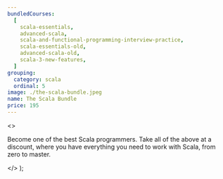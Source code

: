 ```yaml
---
bundledCourses:
  [
    scala-essentials,
    advanced-scala,
    scala-and-functional-programming-interview-practice,
    scala-essentials-old,
    advanced-scala-old,
    scala-3-new-features,
  ]
grouping:
  category: scala
  ordinal: 5
image: ./the-scala-bundle.jpeg
name: The Scala Bundle
price: 195
---
```


  <>
    <p>
      Become one of the best Scala programmers. Take all of the above at a
      discount, where you have everything you need to work with Scala, from zero
      to master.
    </p>
  </>
);
